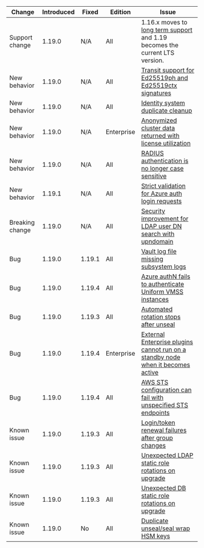 Change          | Introduced | Fixed  | Edition    | Issue
--------------- | ---------- |------- | ---------- | -----
Support change  | 1.19.0     | N/A    | All        | 1.16.x moves to [long term support](/vault/docs/enterprise/lts) and 1.19 becomes the current LTS version.   
New behavior    | 1.19.0     | N/A    | All        | [Transit support for Ed25519ph and Ed25519ctx signatures](/vault/docs/v1.19.x/updates/important-changes#ed25519)
New behavior    | 1.19.0     | N/A    | All        | [Identity system duplicate cleanup](/vault/docs/v1.19.x/updates/important-changes#dedupe)
New behavior    | 1.19.0     | N/A    | Enterprise | [Anonymized cluster data returned with license utilization](/vault/docs/v1.19.x/updates/important-changes#anon-data)
New behavior    | 1.19.0     | N/A    | All        | [RADIUS authentication is no longer case sensitive](/vault/docs/v1.19.x/updates/important-changes#case-sensitive)
New behavior    | 1.19.1     | N/A    | All        | [Strict validation for Azure auth login requests](/vault/docs/v1.19.x/updates/important-changes#strict-azure)
Breaking change | 1.19.0     | N/A    | All        | [Security improvement for LDAP user DN search with upndomain](/vault/docs/v1.19.x/updates/important-changes#ldap)
Bug             | 1.19.0     | 1.19.1 | All        | [Vault log file missing subsystem logs](/vault/docs/v1.19.x/updates/important-changes#missing-logs)
Bug             | 1.19.0     | 1.19.4 | All        | [Azure authN fails to authenticate Uniform VMSS instances](/vault/docs/v1.19.x/updates/important-changes#azure-vmss)
Bug             | 1.19.0     | 1.19.3 | All        | [Automated rotation stops after unseal](/vault/docs/v1.19.x/updates/important-changes#rotation-stops)
Bug             | 1.19.0     | 1.19.4 | Enterprise | [External Enterprise plugins cannot run on a standby node when it becomes active](/vault/docs/v1.19.x/updates/important-changes#external-ent-plugins)
Bug             | 1.19.0     | 1.19.4 | All        | [AWS STS configuration can fail with unspecified STS endpoints](/vault/docs/v1.19.x/updates/important-changes#aws-fallback-sts)
Known issue     | 1.19.0     | 1.19.3 | All        | [Login/token renewal failures after group changes](/vault/docs/v1.19.x/updates/important-changes#group-writes)
Known issue     | 1.19.0     | 1.19.3 | All        | [Unexpected LDAP static role rotations on upgrade](/vault/docs/v1.19.x/updates/important-changes#ldap-static-role-rotations)
Known issue     | 1.19.0     | 1.19.3 | All        | [Unexpected DB static role rotations on upgrade](/vault/docs/v1.19.x/updates/important-changes#db-static-role-rotations)
Known issue     | 1.19.0     | No     | All        | [Duplicate unseal/seal wrap HSM keys](/vault/docs/v1.19.x/updates/important-changes#hsm-keys)
